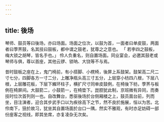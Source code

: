 ```yaml
---
---
---
```

title: 後场
---



琴师、鼓员等曰後场，亦曰场面。场面之位次，以鼓为首，一面者曰单皮鼓，两面者曰荸荠鼓，名其技曰鼓板，都中谓之鼓老，犹尊之之意也。 「 若李四之鼓板，梅大锁之胡琴，皆名手也。」 伶人负重名，则自置场面。同业宴会，必邀其鼓老或琴师与俱，尊以首座，其他云锣、锁呐、大铙等不与焉。

昔时鼓板之座在上，鬼门椅前，有小搭脚、小櫈椅，後屏上系鼓架。鼓架高二尺二寸七分，四脚各方一寸二分，上雕净瓶头高三寸五分，上层穿小枋四八根，下层八根，上层雕花板，下层下縧环柱子，横扩尺寸同单皮鼓例，在椅後下枋，荸荠与板例在椅屏间。大鼓箭二，小鼓箭一，在椅垫下。崑腔犹此制，京班微有异同，而奏技时位次首列则一也。自改舞台，悉驱後场於台侧厢楼之上，鼓员面台前，列而坐，目注演者，迎合其步武手口以为疾徐高下之节，然不良於施展，恒以为苦。北伶南下，狃於故习，犹坐其自置场面於台口一隅，然实不雅观，有时亦足妨碍一部份座客之视线，即其坐席，亦复凌杂无次矣。